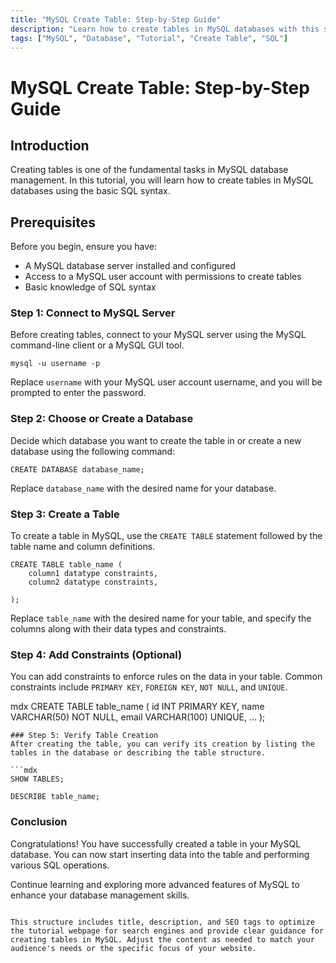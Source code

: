 ```yaml
---
title: "MySQL Create Table: Step-by-Step Guide"
description: "Learn how to create tables in MySQL databases with this step-by-step tutorial. This guide covers the basic syntax and considerations for creating tables in MySQL."
tags: ["MySQL", "Database", "Tutorial", "Create Table", "SQL"]
---
```


# MySQL Create Table: Step-by-Step Guide

## Introduction

Creating tables is one of the fundamental tasks in MySQL database management. In this tutorial, you will learn how to create tables in MySQL databases using the basic SQL syntax.

## Prerequisites

Before you begin, ensure you have:

- A MySQL database server installed and configured
- Access to a MySQL user account with permissions to create tables
- Basic knowledge of SQL syntax

### Step 1: Connect to MySQL Server

Before creating tables, connect to your MySQL server using the MySQL command-line client or a MySQL GUI tool.

```mdx
mysql -u username -p
```
Replace `username` with your MySQL user account username, and you will be prompted to enter the password.

### Step 2: Choose or Create a Database
Decide which database you want to create the table in or create a new database using the following command:

```mdx
CREATE DATABASE database_name;
```
Replace `database_name` with the desired name for your database.

### Step 3: Create a Table
To create a table in MySQL, use the `CREATE TABLE` statement followed by the table name and column definitions.

```mdx
CREATE TABLE table_name (
    column1 datatype constraints,
    column2 datatype constraints,
    
);
```
Replace `table_name` with the desired name for your table, and specify the columns along with their data types and constraints.

### Step 4: Add Constraints (Optional)
You can add constraints to enforce rules on the data in your table. Common constraints include `PRIMARY KEY`, `FOREIGN KEY`, `NOT NULL`, and `UNIQUE`.

mdx
CREATE TABLE table_name (
    id INT PRIMARY KEY,
    name VARCHAR(50) NOT NULL,
    email VARCHAR(100) UNIQUE,
    ...
);
```
### Step 5: Verify Table Creation
After creating the table, you can verify its creation by listing the tables in the database or describing the table structure.

```mdx
SHOW TABLES;

DESCRIBE table_name;
```
### Conclusion
Congratulations! You have successfully created a table in your MySQL database. You can now start inserting data into the table and performing various SQL operations.

Continue learning and exploring more advanced features of MySQL to enhance your database management skills.

```vbnet

This structure includes title, description, and SEO tags to optimize the tutorial webpage for search engines and provide clear guidance for creating tables in MySQL. Adjust the content as needed to match your audience's needs or the specific focus of your website.
```
